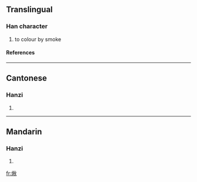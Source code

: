 ==Translingual==
===Han character===
{{Han char|rn=86|rad=火|as=09|sn=13|four=9988<sub>0</sub>|canj=火竹木火 (FHDF)}}
# to colour by smoke
====References====
{{Han ref|kx=0676.080|dkj=19182|hdz=32218.110|uh=714D|ud=29005|bh=DEA2|bd=56994}}

----
==Cantonese==
===Hanzi===
{{yue-hanzi|jyut=|y=chau1}}
# {{defn|Cantonese}}

----
==Mandarin==
===Hanzi===
{{cmn-hanzi|pin=[[jiǎo]] (jiao3)|wg=chiao<sup>3</sup>}}
# {{defn|Mandarin}}

[[fr:煍]]